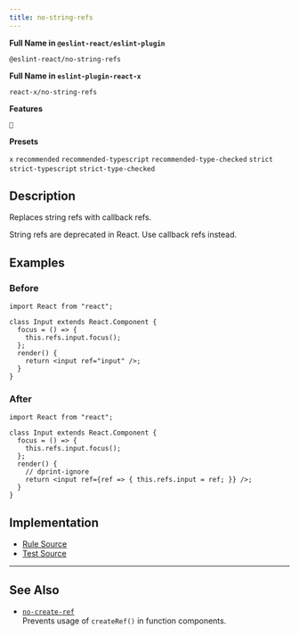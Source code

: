 ```yaml
---
title: no-string-refs
---
```


**Full Name in `@eslint-react/eslint-plugin`**

```plain copy
@eslint-react/no-string-refs
```

**Full Name in `eslint-plugin-react-x`**

```plain copy
react-x/no-string-refs
```

**Features**

`🔄`

**Presets**

`x`
`recommended`
`recommended-typescript`
`recommended-type-checked`
`strict`
`strict-typescript`
`strict-type-checked`

## Description

Replaces string refs with callback refs.

String refs are deprecated in React. Use callback refs instead.

## Examples

### Before

```tsx
import React from "react";

class Input extends React.Component {
  focus = () => {
    this.refs.input.focus();
  };
  render() {
    return <input ref="input" />;
  }
}
```

### After

```tsx
import React from "react";

class Input extends React.Component {
  focus = () => {
    this.refs.input.focus();
  };
  render() {
    // dprint-ignore
    return <input ref={ref => { this.refs.input = ref; }} />;
  }
}
```

## Implementation

- [Rule Source](https://github.com/Rel1cx/eslint-react/tree/main/packages/plugins/eslint-plugin-react-x/src/rules/no-string-refs.ts)
- [Test Source](https://github.com/Rel1cx/eslint-react/tree/main/packages/plugins/eslint-plugin-react-x/src/rules/no-string-refs.spec.ts)

---

## See Also

- [`no-create-ref`](./no-create-ref)\
  Prevents usage of `createRef()` in function components.
